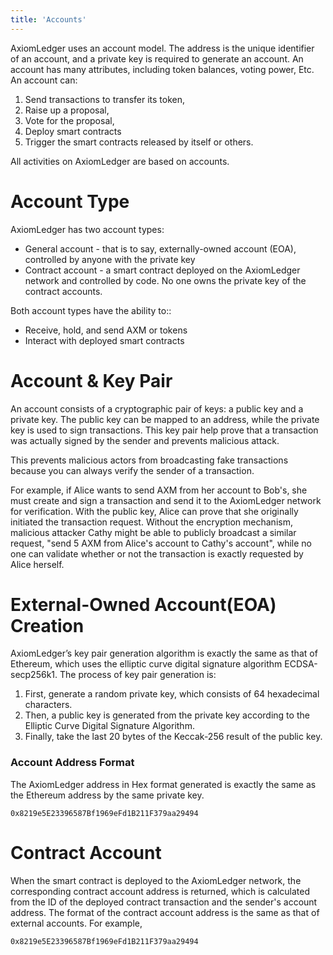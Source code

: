 ```yaml
---
title: 'Accounts'
---
```


AxiomLedger uses an account model. The address is the unique identifier of an account, and a private key is required to generate an account. An account has many attributes, including token balances, voting power, Etc. An account can:

1. Send transactions to transfer its token,
2. Raise up a proposal,
3. Vote for the proposal,
4. Deploy smart contracts
5. Trigger the smart contracts released by itself or others.

All activities on AxiomLedger are based on accounts.

# Account Type

AxiomLedger has two account types:

- General account - that is to say, externally-owned account (EOA), controlled by anyone with the private key
- Contract account - a smart contract deployed on the AxiomLedger network and controlled by code. No one owns the private key of the contract accounts.

Both account types have the ability to::

- Receive, hold, and send AXM or tokens
- Interact with deployed smart contracts

# Account & Key Pair

An account consists of a cryptographic pair of keys: a public key and a private key. The public key can be mapped to an address, while the private key is used to sign transactions. This key pair help prove that a transaction was actually signed by the sender and prevents malicious attack.

This prevents malicious actors from broadcasting fake transactions because you can always verify the sender of a transaction.

For example, if Alice wants to send AXM from her account to Bob's, she must create and sign a transaction and send it to the AxiomLedger network for verification. With the public key, Alice can prove that she originally initiated the transaction request. Without the encryption mechanism, malicious attacker Cathy might be able to publicly broadcast a similar request, "send 5 AXM from Alice's account to Cathy's account", while no one can validate whether or not the transaction is exactly requested by Alice herself.

# External-Owned Account(EOA) Creation

AxiomLedger’s key pair generation algorithm is exactly the same as that of Ethereum, which uses the elliptic curve digital signature algorithm ECDSA-secp256k1. The process of key pair generation is:

1. First, generate a random private key, which consists of 64 hexadecimal characters.
2. Then, a public key is generated from the private key according to the Elliptic Curve Digital Signature Algorithm.
3. Finally, take the last 20 bytes of the Keccak-256 result of the public key.

### Account Address Format

The AxiomLedger address in Hex format generated is exactly the same as the Ethereum address by the same private key.

```
0x8219e5E23396587Bf1969eFd1B211F379aa29494
```

# Contract Account

When the smart contract is deployed to the AxiomLedger network, the corresponding contract account address is returned, which is calculated from the ID of the deployed contract transaction and the sender's account address. The format of the contract account address is the same as that of external accounts. For example,

```
0x8219e5E23396587Bf1969eFd1B211F379aa29494
```
